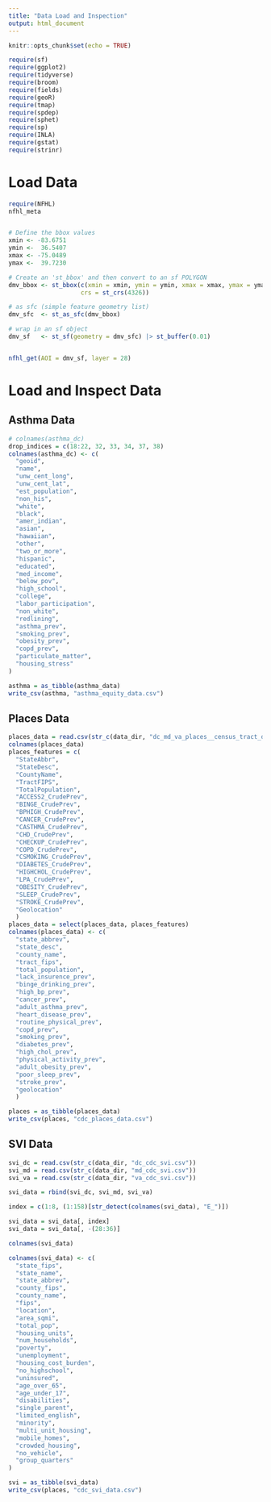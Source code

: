 ```yaml
---
title: "Data Load and Inspection"
output: html_document
---
```


```r
knitr::opts_chunk$set(echo = TRUE)
```

```r
require(sf)
require(ggplot2)
require(tidyverse)
require(broom)
require(fields)
require(geoR)
require(tmap)
require(spdep)
require(sphet)
require(sp)
require(INLA)
require(gstat)
require(strinr)
```


# Load Data
```r
require(NFHL)
nfhl_meta


# Define the bbox values
xmin <- -83.6751
ymin <-  36.5407
xmax <- -75.0489
ymax <-  39.7230

# Create an 'st_bbox' and then convert to an sf POLYGON
dmv_bbox <- st_bbox(c(xmin = xmin, ymin = ymin, xmax = xmax, ymax = ymax),
                    crs = st_crs(4326))

# as sfc (simple feature geometry list)
dmv_sfc  <- st_as_sfc(dmv_bbox)

# wrap in an sf object
dmv_sf   <- st_sf(geometry = dmv_sfc) |> st_buffer(0.01)


nfhl_get(AOI = dmv_sf, layer = 28)
```


# Load and Inspect Data

## Asthma Data

```r
# colnames(asthma_dc)
drop_indices = c(18:22, 32, 33, 34, 37, 38)
colnames(asthma_dc) <- c(
  "geoid",
  "name",
  "unw_cent_long",
  "unw_cent_lat",
  "est_population",
  "non_his",
  "white",
  "black",
  "amer_indian",
  "asian",
  "hawaiian",
  "other",
  "two_or_more",
  "hispanic",
  "educated",
  "med_income",
  "below_pov",
  "high_school",
  "college",
  "labor_participation",
  "non_white",
  "redlining",
  "asthma_prev",
  "smoking_prev",
  "obesity_prev",
  "copd_prev",
  "particulate_matter",
  "housing_stress"
)
```

```r
asthma = as_tibble(asthma_data)
write_csv(asthma, "asthma_equity_data.csv")
```

## Places Data

```r
places_data = read.csv(str_c(data_dir, "dc_md_va_places__census_tract_data.csv"))
colnames(places_data)
places_features = c(
  "StateAbbr",
  "StateDesc",
  "CountyName",
  "TractFIPS",
  "TotalPopulation",
  "ACCESS2_CrudePrev",
  "BINGE_CrudePrev",
  "BPHIGH_CrudePrev",
  "CANCER_CrudePrev",
  "CASTHMA_CrudePrev",
  "CHD_CrudePrev",
  "CHECKUP_CrudePrev",
  "COPD_CrudePrev",
  "CSMOKING_CrudePrev",
  "DIABETES_CrudePrev",
  "HIGHCHOL_CrudePrev",
  "LPA_CrudePrev",
  "OBESITY_CrudePrev",
  "SLEEP_CrudePrev",
  "STROKE_CrudePrev",
  "Geolocation"
  )
places_data = select(places_data, places_features)
colnames(places_data) <- c(
  "state_abbrev",
  "state_desc", 
  "county_name",
  "tract_fips",
  "total_population",
  "lack_insurence_prev",
  "binge_drinking_prev",
  "high_bp_prev",
  "cancer_prev",
  "adult_asthma_prev",
  "heart_disease_prev",
  "routine_physical_prev",
  "copd_prev",
  "smoking_prev",
  "diabetes_prev",
  "high_chol_prev",
  "physical_activity_prev",
  "adult_obesity_prev",
  "poor_sleep_prev",
  "stroke_prev",
  "geolocation"
  )
```

```r
places = as_tibble(places_data)
write_csv(places, "cdc_places_data.csv")
```

## SVI Data

```r
svi_dc = read.csv(str_c(data_dir, "dc_cdc_svi.csv"))
svi_md = read.csv(str_c(data_dir, "md_cdc_svi.csv"))
svi_va = read.csv(str_c(data_dir, "va_cdc_svi.csv"))

svi_data = rbind(svi_dc, svi_md, svi_va)

index = c(1:8, (1:158)[str_detect(colnames(svi_data), "E_")])

svi_data = svi_data[, index]
svi_data = svi_data[, -(28:36)]

colnames(svi_data)

colnames(svi_data) <- c(
  "state_fips",
  "state_name",
  "state_abbrev",
  "county_fips",
  "county_name",
  "fips",
  "location",
  "area_sqmi",
  "total_pop",
  "housing_units",
  "num_households",
  "poverty",
  "unemployment",
  "housing_cost_burden",
  "no_highschool",
  "uninsured",
  "age_over_65",
  "age_under_17",
  "disabilities",
  "single_parent",
  "limited_english",
  "minority",
  "multi_unit_housing",
  "mobile_homes",
  "crowded_housing",
  "no_vehicle",
  "group_quarters"
)
```

```r
svi = as_tibble(svi_data)
write_csv(places, "cdc_svi_data.csv")
```



